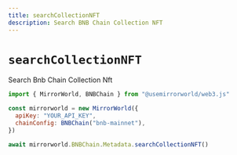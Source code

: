 ```yaml
---
title: searchCollectionNFT
description: Search BNB Chain Collection NFT
---
```


# `searchCollectionNFT`

Search Bnb Chain Collection Nft

```js
import { MirrorWorld, BNBChain } from "@usemirrorworld/web3.js"

const mirrorworld = new MirrorWorld({
  apiKey: "YOUR_API_KEY",
  chainConfig: BNBChain("bnb-mainnet"),
})

await mirrorworld.BNBChain.Metadata.searchCollectionNFT()
```
